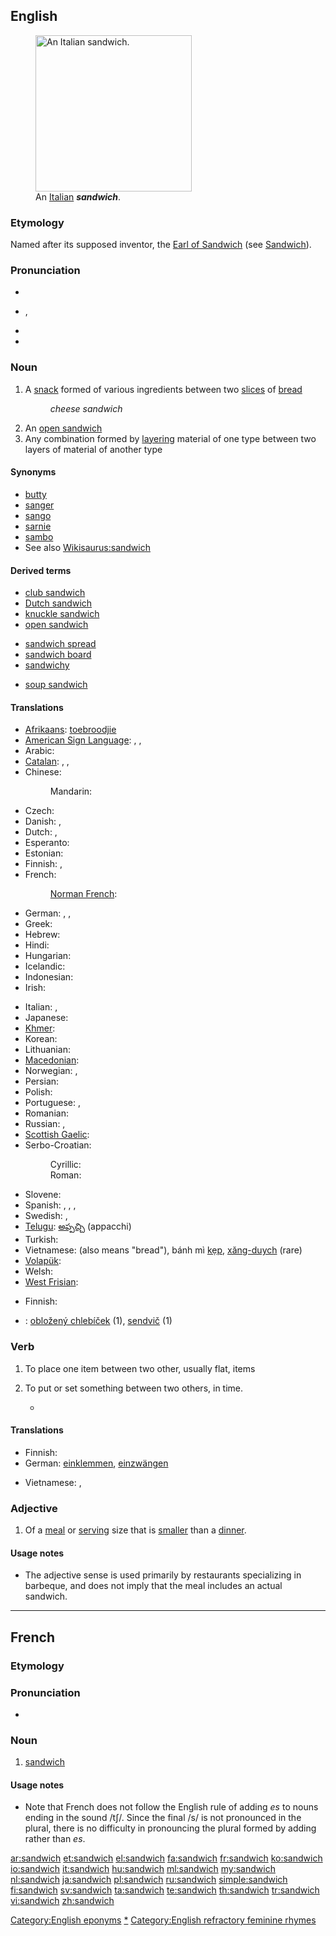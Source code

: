 {{also|Sandwich|sándwich}}
==English==
{{wikipedia}}
[[Image:Italian Sandwich.jpeg|250px|thumb|An [[Italian]] '''''sandwich'''''.]]

===Etymology===
Named after its supposed inventor, the [[w:John Montagu, 4th Earl of Sandwich|Earl of Sandwich]] (see [[Sandwich]]).

===Pronunciation===
* {{rhymes|ɪtʃ}}
* {{IPA|/ˈsændwɪtʃ/|/ˈsændwɪdʒ/|lang=en}}, {{SAMPA|/"s{ndwItS/|/"s{ndwIdZ/|lang=en}}
* {{audio|en-us-sandwich.ogg|Audio (US)}}
* {{homophones|SDCH|lang=en}}

===Noun===
{{en-noun|sandwich|es}}

# A [[snack]] formed of various ingredients between two [[slice]]s of [[bread]]
#: ''cheese sandwich''
# An [[open sandwich]]
# Any combination formed by [[layering]] material of one type between two layers of material of another type

====Synonyms====
* [[butty]] {{qualifier|UK|for a warm snack}}
* [[sanger]] {{qualifier|Australia|informal}}
* [[sango]] {{qualifier|Australia|informal}}
* [[sarnie]] {{qualifier|UK|informal}}
* [[sambo]] {{qualifier|IE|informal}}
* See also [[Wikisaurus:sandwich]]

====Derived terms====
{{rel-top3|Terms derived from ''sandwich''}}
* [[club sandwich]]
* [[Dutch sandwich]]
* [[knuckle sandwich]]
* [[open sandwich]]
{{rel-mid3}}
* [[sandwich spread]]
* [[sandwich board]]
* [[sandwichy]]
{{rel-mid3}}
* [[soup sandwich]]
{{rel-bottom}}

====Translations====
{{trans-top|snack consisting of two slices of bread}}
* [[Afrikaans]]: [[toebroodjie]]
* [[American Sign Language]]: {{tø|ase|FlatB@FromMouth-PalmDown-FlatB@Palm-PalmUp FlatB@NearMouth-FlatB@Palm|xs=American Sign Language}}, {{tø|ase|BentB@BackHand-PalmBack-BentB@NearMouth-PalmBack BentB@BackHand-BentB@Mouth|xs=American Sign Language}}, {{tø|ase|BentB@PalmChesthigh-PalmBackThumbAside-B@FromMouth-PalmBack|xs=American Sign Language}}
* Arabic: {{t|ar|ساندويتش|m|tr=sandawitsh|sc=Arab}}
* [[Catalan]]: {{t|ca|entrepà |m}}, {{t|ca|sandvitx |m}}, {{t+|ca|badall|m}}
* Chinese:
*: Mandarin: {{t-|cmn|三明治|tr=sānmíngzhì|sc=Hani}}
* Czech: {{t-|cs|sendvič|m}}
* Danish: {{t-|da|sandwich}}, {{qualifier|local}} {{t|da|amagermad}}
* Dutch: {{t+|nl|boterham|m}}, {{t-|nl|sandwich|m}}
* Esperanto: {{t-|eo|sandviĉo|xs=Esperanto}}
* Estonian: {{t-|et|võileib}}
* Finnish: {{t+|fi|kerrosvoileipä}}, {{t+|fi|voileipä}}
* French: {{t+|fr|sandwich|m}}
*: [[Norman French]]: {{t+|fr|sannouiche|f}}
* German: {{t+|de|belegtes Brot|n}}, {{t+|de|Sandwich|n}}, {{m}}
* Greek: {{t+|el|σάντουιτς|n|tr=sántouits}}
* Hebrew: {{t+|he|כריך|tr=karikh}}
* Hindi: {{t|hi|सैंडविच|m|tr=saiṇḍavic|sc=Deva}}
* Hungarian: {{t+|hu|szendvics}}
* Icelandic: {{t+|is|samloka|f}}
* Indonesian: {{t+|id|roti lapis|xs=Indonesian}}
* Irish: {{t-|ga|ceapaire|m|xs=Irish}}
{{trans-mid}}
* Italian: {{t-|it|tramezzino|m}}, {{t+|it|panino|m}}
* Japanese: {{t+|ja|サンドイッチ|tr=sandoitchi}}
* [[Khmer]]: {{t|km|នំប៉ុងញាត់សាច់|tr=num pong ñoat sach|sc=Khmr}}
* Korean: {{t+|ko|샌드위치|tr=saendeuwichi|sc=Hang}}
* Lithuanian: {{t+|lt|Sumuštinis|xs=Lithuanian}}
* [[Macedonian]]: {{t-|mk|сендвич|m|tr=séndvič }}
* Norwegian: {{t-|no|sandwich}}, {{t+|no|smørbrød}}
* Persian: {{t|fa|ساندویچ|tr=sândevič|sc=fa-Arab}}
* Polish: {{t+|pl|kanapka|f}}
* Portuguese: {{t+|pt|sanduíche|m}} {{qualifier|Brazil}}, {{t-|pt|sandes|f}} {{qualifier|Portugal}}
* Romanian: {{t-|ro|sandviș|n}}
* Russian: {{t+|ru|сандвич|m|tr=sándvič}}, {{t|ru|сэндвич|m|tr=séndvič|sc=Cyrl}}
* [[Scottish Gaelic]]: {{t-|gd|ceapaire|m|xs=Scottish Gaelic}}
* Serbo-Croatian:
*: Cyrillic: {{t-|sh|сендвич|m|alt=се̏ндвич|sc=Cyrl}}
*: Roman: {{t-|sh|sendvič|m|alt=sȅndvič}}
* Slovene: {{t+|sl|sendvič|m}}
* Spanish: {{t-|es|sándwich|m}}, {{t-|es|emparedado|m}}, {{qualifier|Mexico}} {{t+|es|torta|f}}, {{qualifier|Spain}} {{t-|es|bocadillo|m}}
* Swedish: {{t+|sv|sandwich|c}}, {{t+|sv|dubbelmacka|c}}
* [[Telugu]]: [[అప్పచ్చి]] (appacchi)
* Turkish: {{t+|tr|sandviç}}
* Vietnamese: {{t+|vi|bánh mì|xs=Vietnamese}} (also means "bread"), bánh mì [[kẹp]], [[xăng-duych]] (rare)
* [[Volapük]]: {{t|vo|sändvig}}
* Welsh: {{t-|cy|brechdan|xs=Welsh}}
* [[West Frisian]]: {{t-|fy|brogge|xs=West Frisian}}
{{trans-bottom}}

{{trans-see|open sandwich}}

{{trans-top|layers of material}}
* Finnish: {{t+|fi|sandwich}}
{{trans-mid}}
{{trans-bottom}}

{{checktrans-top}}
* {{ttbc|sk}}: [[obložený chlebíček]] {{m}} (1), [[sendvič]] {{m}} (1)
{{trans-bottom}}

===Verb===
{{en-verb|sandwich|es}}

# To place one item between two other, usually flat, items
# {{figuratively}} To put or set something between two others, in time.
#* {{quote-news
|year=2011
|date=April 11
|author=Phil McNulty  
|title=Liverpool   3 - 0   Man City
|work=BBC Sport
|url=http://news.bbc.co.uk/sport2/hi/football/eng_prem/9449111.stm
|page=
|passage=Dirk Kuyt '''sandwiched''' a goal in between Carroll's double as City endured a night of total misery, with captain Carlos Tevez limping off early on with a hamstring strain that puts a serious question mark over his participation in Saturday's FA Cup semi-final against Manchester United at Wembley. }}

====Translations====
{{trans-top|to place one item between two other, usually flat, items}}
* Finnish: {{t-|fi|kerrostaa}}
* German: [[einklemmen]], [[einzwängen]]
{{trans-mid}}
* Vietnamese: {{t+|vi|kẹp|xs=Vietnamese}}, {{t+|vi|khoác|xs=Vietnamese}}
{{trans-bottom}}

===Adjective===
{{en-adj|-}}

# {{US}} Of a [[meal]] or [[serving]] size that is [[smaller]] than a [[dinner]].

====Usage notes====
* The adjective sense is used primarily by restaurants specializing in barbeque, and does not imply that the meal includes an actual sandwich.

[[Category:English eponyms]]
[[Category:en:Sandwiches|*]]
[[Category:English refractory feminine rhymes]]

----

==French==

===Etymology===
{{borrowing|en|sandwich|lang=fr}}

===Pronunciation===
* {{audio|Fr-sandwich.ogg|audio}}

===Noun===
{{fr-noun|m}}

# [[sandwich#English|sandwich]] {{gloss|snack}}

====Usage notes====
* Note that French does not follow the English rule of adding ''es'' to nouns ending in the sound /tʃ/. Since the final /s/ is not pronounced in the plural, there is no difficulty in pronouncing the plural formed by adding {{template|s}} rather than ''es''.

[[ar:sandwich]]
[[et:sandwich]]
[[el:sandwich]]
[[fa:sandwich]]
[[fr:sandwich]]
[[ko:sandwich]]
[[io:sandwich]]
[[it:sandwich]]
[[hu:sandwich]]
[[ml:sandwich]]
[[my:sandwich]]
[[nl:sandwich]]
[[ja:sandwich]]
[[pl:sandwich]]
[[ru:sandwich]]
[[simple:sandwich]]
[[fi:sandwich]]
[[sv:sandwich]]
[[ta:sandwich]]
[[te:sandwich]]
[[th:sandwich]]
[[tr:sandwich]]
[[vi:sandwich]]
[[zh:sandwich]]